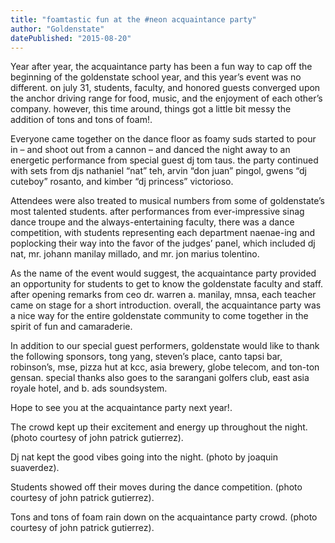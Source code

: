 ```yaml
---
title: "foamtastic fun at the #neon acquaintance party"
author: "Goldenstate"
datePublished: "2015-08-20"
---
```


Year after year, the acquaintance party has been a fun way to cap off the beginning of the goldenstate school year, and this year’s event was no different. on july 31, students, faculty, and honored guests converged upon the anchor driving range for food, music, and the enjoyment of each other’s company. however, this time around, things got a little bit messy the addition of tons and tons of foam!.

Everyone came together on the dance floor as foamy suds started to pour in – and shoot out from a cannon – and danced the night away to an energetic performance from special guest dj tom taus. the party continued with sets from djs nathaniel “nat” teh, arvin “don juan” pingol, gwens “dj cuteboy” rosanto, and kimber “dj princess” victorioso.

Attendees were also treated to musical numbers from some of goldenstate’s most talented students. after performances from ever-impressive sinag dance troupe and the always-entertaining faculty, there was a dance competition, with students representing each department naenae-ing and poplocking their way into the favor of the judges’ panel, which included dj nat, mr. johann manilay millado, and mr. jon marius tolentino.

As the name of the event would suggest, the acquaintance party provided an opportunity for students to get to know the goldenstate faculty and staff. after opening remarks from ceo dr. warren a. manilay, mnsa, each teacher came on stage for a short introduction. overall, the acquaintance party was a nice way for the entire goldenstate community to come together in the spirit of fun and camaraderie.

In addition to our special guest performers, goldenstate would like to thank the following sponsors, tong yang, steven’s place, canto tapsi bar, robinson’s, mse, pizza hut at kcc, asia brewery, globe telecom, and ton-ton gensan. special thanks also goes to the sarangani golfers club, east asia royale hotel, and b. ads soundsystem.

Hope to see you at the acquaintance party next year!.

The crowd kept up their excitement and energy up throughout the night. (photo courtesy of john patrick gutierrez).

Dj nat kept the good vibes going into the night. (photo by joaquin suaverdez).

Students showed off their moves during the dance competition. (photo courtesy of john patrick gutierrez).

Tons and tons of foam rain down on the acquaintance party crowd. (photo courtesy of john patrick gutierrez).